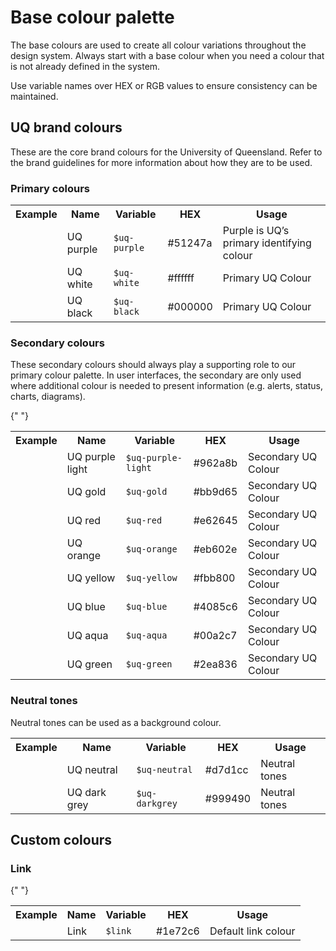 
<Meta title="Core/Colour/Base colour palette" />

# Base colour palette

The base colours are used to create all colour variations throughout the design system. Always start with a base colour when you need a colour that is not already defined in the system.

Use variable names over HEX or RGB values to ensure consistency can be maintained.

## UQ brand colours

These are the core brand colours for the University of Queensland. Refer to the brand guidelines for more information about how they are to be used.

### Primary colours

<table className="uqds-table  uqds-table--card uqds-table--colour">
  <tbody className="uqds-table__body">
    <tr className="uqds-table__mobile-heading">
      <th className="uqds-table__heading">Example</th>
      <th className="uqds-table__heading">Name</th>
      <th className="uqds-table__heading">Variable</th>
      <th className="uqds-table__heading">HEX</th>
      <th className="uqds-table__heading">Usage</th>
    </tr>
    <tr className="uqds-table__row">
      <td className="uqds-table__item">
        <div className="uqds-colour__palette uqds-colour--purple"></div>
      </td>
      <td className="uqds-table__item" data-title="Name:">
        UQ purple
      </td>
      <td className="uqds-table__item" data-title="Variable:">
        <code>$uq-purple</code>
      </td>
      <td className="uqds-table__item" data-title="HEX:">
        #51247a
      </td>
      <td className="uqds-table__item" data-title="Usage:">
        Purple is UQ’s primary identifying colour
      </td>
    </tr>
    <tr className="uqds-table__row">
      <td className="uqds-table__item">
        <div className="uqds-colour__palette uqds-colour--white"></div>
      </td>
      <td className="uqds-table__item" data-title="Name:">
        UQ white
      </td>
      <td className="uqds-table__item" data-title="Variable:">
        <code>$uq-white</code>
      </td>
      <td className="uqds-table__item" data-title="HEX:">
        #ffffff
      </td>
      <td className="uqds-table__item" data-title="Usage:">
        Primary UQ Colour
      </td>
    </tr>
    <tr className="uqds-table__row">
      <td className="uqds-table__item">
        <div className="uqds-colour__palette uqds-colour--black"></div>
      </td>
      <td className="uqds-table__item" data-title="Name:">
        UQ black
      </td>
      <td className="uqds-table__item" data-title="Variable:">
        <code>$uq-black</code>
      </td>
      <td className="uqds-table__item" data-title="HEX:">
        #000000
      </td>
      <td className="uqds-table__item" data-title="Usage:">
        Primary UQ Colour
      </td>
    </tr>
  </tbody>
</table>

### Secondary colours

These secondary colours should always play a supporting role to our primary colour palette. In user interfaces, the secondary are only used where additional colour is needed to present information (e.g. alerts, status, charts, diagrams).

{" "}
<table className="uqds-table uqds-table--card uqds-table--colour">
  <tbody className="uqds-table__body">
    <tr className="uqds-table__mobile-heading">
      <th className="uqds-table__heading">Example</th>
      <th className="uqds-table__heading">Name</th>
      <th className="uqds-table__heading">Variable</th>
      <th className="uqds-table__heading">HEX</th>
      <th className="uqds-table__heading">Usage</th>
    </tr>
    <tr className="uqds-table__row">
      <td className="uqds-table__item">
        <div className="uqds-colour__palette uqds-colour--purple-light"></div>
      </td>
      <td className="uqds-table__item" data-title="Name:">
        UQ purple light
      </td>
      <td className="uqds-table__item" data-title="Variable:">
        <code>$uq-purple-light</code>
      </td>
      <td className="uqds-table__item" data-title="HEX:">
        #962a8b
      </td>
      <td className="uqds-table__item" data-title="Usage:">
        Secondary UQ Colour
      </td>
    </tr>
    <tr className="uqds-table__row">
      <td className="uqds-table__item">
        <div className="uqds-colour__palette uqds-colour--gold"></div>
      </td>
      <td className="uqds-table__item" data-title="Name:">
        UQ gold
      </td>
      <td className="uqds-table__item" data-title="Variable:">
        <code>$uq-gold</code>
      </td>
      <td className="uqds-table__item" data-title="HEX:">
        #bb9d65
      </td>
      <td className="uqds-table__item" data-title="Usage:">
        Secondary UQ Colour
      </td>
    </tr>
    <tr className="uqds-table__row">
      <td className="uqds-table__item">
        <div className="uqds-colour__palette uqds-colour--red"></div>
      </td>
      <td className="uqds-table__item" data-title="Name:">
        UQ red
      </td>
      <td className="uqds-table__item" data-title="Variable:">
        <code>$uq-red</code>
      </td>
      <td className="uqds-table__item" data-title="HEX:">
        #e62645
      </td>
      <td className="uqds-table__item" data-title="Usage:">
        Secondary UQ Colour
      </td>
    </tr>
    <tr className="uqds-table__row">
      <td className="uqds-table__item">
        <div className="uqds-colour__palette uqds-colour--orange"></div>
      </td>
      <td className="uqds-table__item" data-title="Name:">
        UQ orange
      </td>
      <td className="uqds-table__item" data-title="Variable:">
        <code>$uq-orange</code>
      </td>
      <td className="uqds-table__item" data-title="HEX:">
        #eb602e
      </td>
      <td className="uqds-table__item" data-title="Usage:">
        Secondary UQ Colour
      </td>
    </tr>
    <tr className="uqds-table__row">
      <td className="uqds-table__item">
        <div className="uqds-colour__palette uqds-colour--yellow"></div>
      </td>
      <td className="uqds-table__item" data-title="Name:">
        UQ yellow
      </td>
      <td className="uqds-table__item" data-title="Variable:">
        <code>$uq-yellow</code>
      </td>
      <td className="uqds-table__item" data-title="HEX:">
        #fbb800
      </td>
      <td className="uqds-table__item" data-title="Usage:">
        Secondary UQ Colour
      </td>
    </tr>
    <tr className="uqds-table__row">
      <td className="uqds-table__item">
        <div className="uqds-colour__palette uqds-colour--blue"></div>
      </td>
      <td className="uqds-table__item" data-title="Name:">
        UQ blue
      </td>
      <td className="uqds-table__item" data-title="Variable:">
        <code>$uq-blue</code>
      </td>
      <td className="uqds-table__item" data-title="HEX:">
        #4085c6
      </td>
      <td className="uqds-table__item" data-title="Usage:">
        Secondary UQ Colour
      </td>
    </tr>
    <tr className="uqds-table__row">
      <td className="uqds-table__item">
        <div className="uqds-colour__palette uqds-colour--aqua"></div>
      </td>
      <td className="uqds-table__item" data-title="Name:">
        UQ aqua
      </td>
      <td className="uqds-table__item" data-title="Variable:">
        <code>$uq-aqua</code>
      </td>
      <td className="uqds-table__item" data-title="HEX:">
        #00a2c7
      </td>
      <td className="uqds-table__item" data-title="Usage:">
        Secondary UQ Colour
      </td>
    </tr>
    <tr className="uqds-table__row">
      <td className="uqds-table__item">
        <div className="uqds-colour__palette uqds-colour--green"></div>
      </td>
      <td className="uqds-table__item" data-title="Name:">
        UQ green
      </td>
      <td className="uqds-table__item" data-title="Variable:">
        <code>$uq-green</code>
      </td>
      <td className="uqds-table__item" data-title="HEX:">
        #2ea836
      </td>
      <td className="uqds-table__item" data-title="Usage:">
        Secondary UQ Colour
      </td>
    </tr>
  </tbody>
</table>

### Neutral tones

Neutral tones can be used as a background colour.

<table className="uqds-table  uqds-table--card uqds-table--colour">
  <tbody className="uqds-table__body">
    <tr className="uqds-table__mobile-heading">
      <th className="uqds-table__heading">Example</th>
      <th className="uqds-table__heading">Name</th>
      <th className="uqds-table__heading">Variable</th>
      <th className="uqds-table__heading">HEX</th>
      <th className="uqds-table__heading">Usage</th>
    </tr>
    <tr className="uqds-table__row">
      <td className="uqds-table__item">
        <div className="uqds-colour__palette uqds-colour--neutral"></div>
      </td>
      <td className="uqds-table__item" data-title="Name:">
        UQ neutral
      </td>
      <td className="uqds-table__item" data-title="Variable:">
        <code>$uq-neutral</code>
      </td>
      <td className="uqds-table__item" data-title="HEX:">
        #d7d1cc
      </td>
      <td className="uqds-table__item" data-title="Usage:">
        Neutral tones
      </td>
    </tr>
    <tr className="uqds-table__row">
      <td className="uqds-table__item">
        <div className="uqds-colour__palette uqds-colour--darkgrey"></div>
      </td>
      <td className="uqds-table__item" data-title="Name:">
        UQ dark grey
      </td>
      <td className="uqds-table__item" data-title="Variable:">
        <code>$uq-darkgrey</code>
      </td>
      <td className="uqds-table__item" data-title="HEX:">
        #999490
      </td>
      <td className="uqds-table__item" data-title="Usage:">
        Neutral tones
      </td>
    </tr>
  </tbody>
</table>

## Custom colours

### Link

{" "}
<table className="uqds-table uqds-table--card uqds-table--colour">
  <tbody className="uqds-table__body">
    <tr className="uqds-table__mobile-heading">
      <th className="uqds-table__heading">Example</th>
      <th className="uqds-table__heading">Name</th>
      <th className="uqds-table__heading">Variable</th>
      <th className="uqds-table__heading">HEX</th>
      <th className="uqds-table__heading">Usage</th>
    </tr>
    <tr className="uqds-table__row">
      <td className="uqds-table__item">
        <div className="uqds-colour__palette uqds-link-color"></div>
      </td>
      <td className="uqds-table__item" data-title="Name:">
        Link
      </td>
      <td className="uqds-table__item" data-title="Variable:">
        <code>$link</code>
      </td>
      <td className="uqds-table__item" data-title="HEX:">
        #1e72c6
      </td>
      <td className="uqds-table__item" data-title="Usage:">
        Default link colour
      </td>
    </tr>
  </tbody>
</table>

